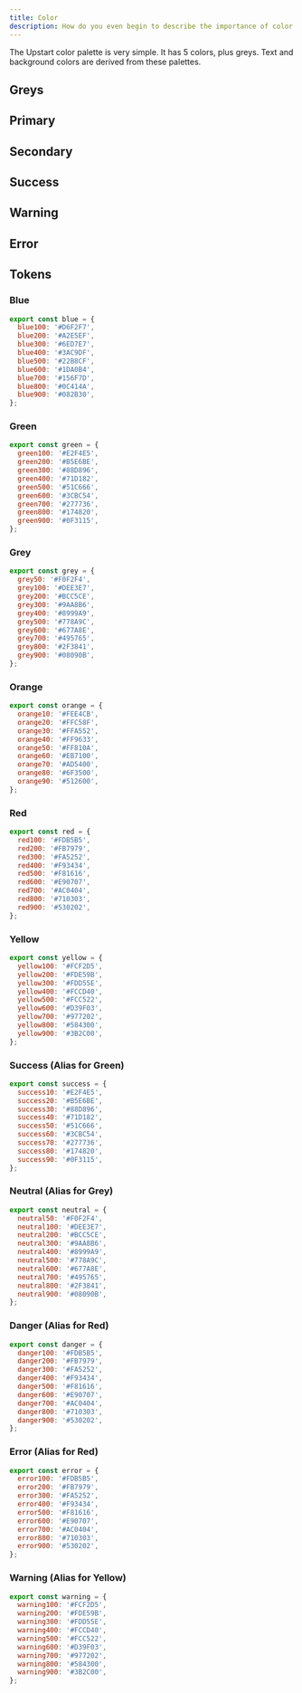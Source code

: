 ```yaml
---
title: Color
description: How do you even begin to describe the importance of color.
---
```



The Upstart color palette is very simple. It has 5 colors, plus greys. Text and
background colors are derived from these palettes.

## Greys

<Colors color="grey" />

## Primary

<Colors color="primary" />

## Secondary

<Colors color="secondary" />

## Success

<Colors color="success" />

## Warning

<Colors color="warning" />

## Error

<Colors color="error" />

## Tokens

### Blue

```javascript
export const blue = {
  blue100: '#D6F2F7',
  blue200: '#A2E5EF',
  blue300: '#6ED7E7',
  blue400: '#3AC9DF',
  blue500: '#22B8CF',
  blue600: '#1DA0B4',
  blue700: '#156F7D',
  blue800: '#0C414A',
  blue900: '#082B30',
};
```

### Green

```javascript
export const green = {
  green100: '#E2F4E5',
  green200: '#B5E6BE',
  green300: '#88D896',
  green400: '#71D182',
  green500: '#51C666',
  green600: '#3CBC54',
  green700: '#277736',
  green800: '#174820',
  green900: '#0F3115',
};
```

### Grey

```javascript
export const grey = {
  grey50: '#F0F2F4',
  grey100: '#DEE3E7',
  grey200: '#BCC5CE',
  grey300: '#9AA8B6',
  grey400: '#8999A9',
  grey500: '#778A9C',
  grey600: '#677A8E',
  grey700: '#495765',
  grey800: '#2F3841',
  grey900: '#08090B',
};
```

### Orange

```javascript
export const orange = {
  orange10: '#FEE4CB',
  orange20: '#FFC58F',
  orange30: '#FFA552',
  orange40: '#FF9633',
  orange50: '#FF810A',
  orange60: '#EB7100',
  orange70: '#AD5400',
  orange80: '#6F3500',
  orange90: '#512600',
};
```

### Red

```javascript
export const red = {
  red100: '#FDB5B5',
  red200: '#FB7979',
  red300: '#FA5252',
  red400: '#F93434',
  red500: '#F81616',
  red600: '#E90707',
  red700: '#AC0404',
  red800: '#710303',
  red900: '#530202',
};
```

### Yellow

```javascript
export const yellow = {
  yellow100: '#FCF2D5',
  yellow200: '#FDE59B',
  yellow300: '#FDD55E',
  yellow400: '#FCCD40',
  yellow500: '#FCC522',
  yellow600: '#D39F03',
  yellow700: '#977202',
  yellow800: '#584300',
  yellow900: '#3B2C00',
};
```

### Success (Alias for Green)

```javascript
export const success = {
  success10: '#E2F4E5',
  success20: '#B5E6BE',
  success30: '#88D896',
  success40: '#71D182',
  success50: '#51C666',
  success60: '#3CBC54',
  success70: '#277736',
  success80: '#174820',
  success90: '#0F3115',
};
```

### Neutral (Alias for Grey)

```javascript
export const neutral = {
  neutral50: '#F0F2F4',
  neutral100: '#DEE3E7',
  neutral200: '#BCC5CE',
  neutral300: '#9AA8B6',
  neutral400: '#8999A9',
  neutral500: '#778A9C',
  neutral600: '#677A8E',
  neutral700: '#495765',
  neutral800: '#2F3841',
  neutral900: '#08090B',
};
```

### Danger (Alias for Red)

```javascript
export const danger = {
  danger100: '#FDB5B5',
  danger200: '#FB7979',
  danger300: '#FA5252',
  danger400: '#F93434',
  danger500: '#F81616',
  danger600: '#E90707',
  danger700: '#AC0404',
  danger800: '#710303',
  danger900: '#530202',
};
```

### Error (Alias for Red)

```javascript
export const error = {
  error100: '#FDB5B5',
  error200: '#FB7979',
  error300: '#FA5252',
  error400: '#F93434',
  error500: '#F81616',
  error600: '#E90707',
  error700: '#AC0404',
  error800: '#710303',
  error900: '#530202',
};
```

### Warning (Alias for Yellow)

```javascript
export const warning = {
  warning100: '#FCF2D5',
  warning200: '#FDE59B',
  warning300: '#FDD55E',
  warning400: '#FCCD40',
  warning500: '#FCC522',
  warning600: '#D39F03',
  warning700: '#977202',
  warning800: '#584300',
  warning900: '#3B2C00',
};
```

